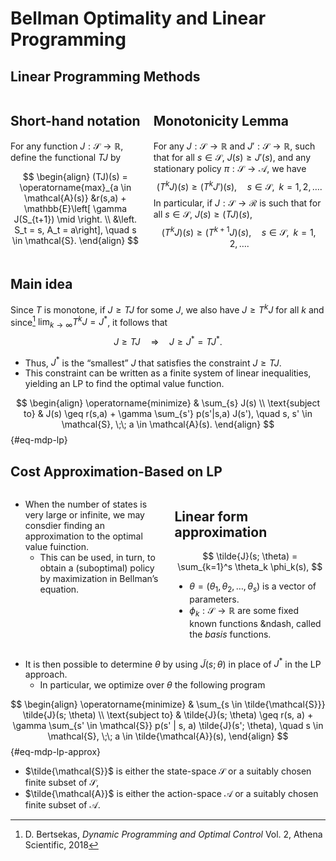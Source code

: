 # Bellman Optimality and Linear Programming

## Linear Programming Methods {.smaller}

:::: {.columns}

::: {.column width="43%"}

::: {.callout-note icon=false}
## Short-hand notation
For any function $J: \mathcal{S} \rightarrow \mathbb{R}$, define the functional $TJ$ by

$$ 
\begin{align}
(TJ)(s) = \operatorname{max}_{a \in \mathcal{A}(s)} &r(s,a) + \mathbb{E}\left[ 
    \gamma J(S_{t+1}) \mid \right. \\
    &\left. S_t = s, A_t = a\right], \quad s \in \mathcal{S}.
\end{align}
$$

:::
:::


::: {.column width="57%"}
::: {.callout-tip icon=false}
## Monotonicity Lemma 
For any $J: \mathcal{S} \rightarrow \mathbb{R}$ and $J': \mathcal{S}
\rightarrow \mathbb{R}$, such that for all $s \in \mathcal{S}$, $J(s) \geq
J'(s)$, and any stationary policy $\pi: \mathcal{S} \rightarrow \mathcal{A}$, we
have
$$ (T^kJ)(s) \geq (T^kJ')(s), \quad s \in \mathcal{S}, \;\; k = 1, 2, \ldots . $$
In particular, if $J: \mathcal{S} \rightarrow \mathcal{R}$ is such that for all
$s \in \mathcal{S}$, $J(s) \geq (TJ)(s)$,
$$ (T^kJ)(s) \geq (T^{k+1}J)(s), \quad s \in \mathcal{S}, \;\; k = 1, 2, \ldots .$$
:::
:::

:::: 

::: {.callout-important icon=false}
## Main idea
Since $T$ is monotone, if $J \geq TJ$ for some $J$, we also have $J \geq T^kJ$
for all $k$ and since^[D. Bertsekas, _Dynamic Programming and Optimal Control_
Vol. 2, Athena Scientific, 2018] $\lim_{k\rightarrow \infty} T^kJ = J^\ast$, it
follows that
$$ J \geq TJ \quad \Rightarrow \quad J \geq J^\ast = TJ^\ast. $$

* Thus, $J^\ast$ is the "smallest" $J$ that satisfies the constraint $J \geq
TJ$.
* This constraint can be written as a finite system of linear inequalities,
  yielding an LP to find the optimal value function. 
:::
$$
\begin{align}
\operatorname{minimize} & \sum_{s} J(s) \\
\text{subject to} & J(s) \geq r(s,a) + \gamma \sum_{s'} p(s'|s,a) J(s'), \quad
s, s' \in \mathcal{S}, \;\; a \in \mathcal{A}(s).
\end{align}
$$ {#eq-mdp-lp}



## Cost Approximation-Based on LP {.smaller}

:::: {.columns}

::: {.column width="50%"}
* When the number of states is very large or infinite, we may consdier finding
an approximation to the optimal value fuinction.
  - This can be used, in turn, to obtain a (suboptimal) policy by maximization
  in Bellman's equation.
:::
::: {.column width="50%"}

::: {.callout-important icon=false}
## Linear form approximation
$$ \tilde{J}(s; \theta) = \sum_{k=1}^s \theta_k \phi_k(s), $$

* $\theta = (\theta_1, \theta_2, \ldots, \theta_s)$ is a vector of parameters.
* $\phi_k: \mathcal{S} \rightarrow \mathbb{R}$ are some fixed known functions &ndash, called the _basis_ functions.
:::

:::

::::

* It is then possible to determine $\theta$ by using $\tilde{J}(s; \theta)$ in
place of $J^\ast$ in the LP approach.
  - In particular, we optimize over $\theta$ the following program

$$
\begin{align}
\operatorname{minimize} & \sum_{s \in \tilde{\mathcal{S}}} \tilde{J}(s; \theta) \\
\text{subject to} & \tilde{J}(s; \theta) \geq r(s, a) + \gamma \sum_{s' \in
\mathcal{S}} p(s' | s, a) \tilde{J}(s'; \theta), \quad s \in \mathcal{S}, \;\; a
\in \tilde{\mathcal{A}}(s),
\end{align}
$$ {#eq-mdp-lp-approx}

* $\tilde{\mathcal{S}}$ is either the state-space $\mathcal{S}$ or a suitably chosen finite subset of $\mathcal{S}$,
* $\tilde{\mathcal{A}}$ is either the action-space $\mathcal{A}$ or a suitably chosen finite subset of $\mathcal{A}$.
